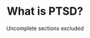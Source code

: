 <Meta
  title="What is PTSD? - Neurodiversity Wiki"
  description="PTSD stands for post-traumatic stress disorder. Learn about what it means to have PTSD."
  social="/social/ptsd.jpg"
/>

<PreviewBanner googleDocUrl="https://docs.google.com/document/d/1yQtpK3xGbSraE0F3izppXIARle3GKvb_Nu1I6mXAHag/edit?usp=sharing" />

<Header>

# What is PTSD?

Uncomplete sections excluded

</Header>

